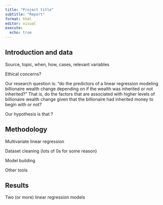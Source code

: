 ```yaml
---
title: "Project title"
subtitle: "Report"
format: html
editor: visual
execute:
  echo: true
---
```


## Introduction and data

Source, topic, when, how, cases, relevant variables

Ethical concerns?

Our research question is: "do the predictors of a linear regression modeling billionaire wealth change depending on if the wealth was inherited or not inherited?" That is, do the factors that are associated with higher levels of billionaire wealth change given that the billionaire had inherited money to begin with or not?

Our hypothesis is that ?

## Methodology

Multivariate linear regression

Dataset cleaning (lots of 0s for some reason)

Model building

Other tools

## Results

Two (or more) linear regression models
